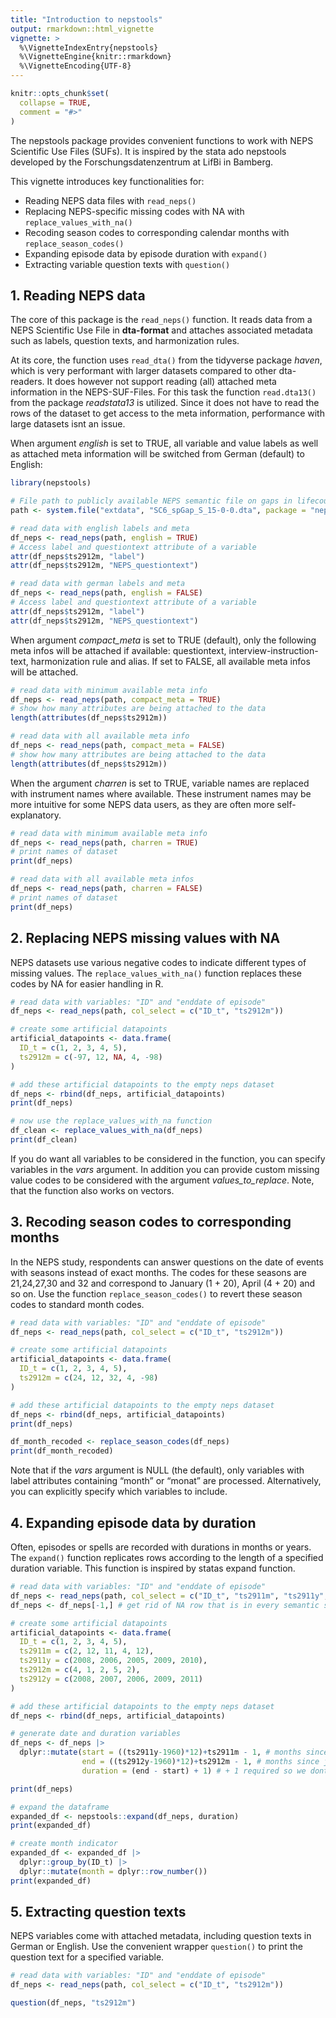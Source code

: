 ```yaml
---
title: "Introduction to nepstools"
output: rmarkdown::html_vignette
vignette: >
  %\VignetteIndexEntry{nepstools}
  %\VignetteEngine{knitr::rmarkdown}
  %\VignetteEncoding{UTF-8}
---
```


```r
knitr::opts_chunk$set(
  collapse = TRUE,
  comment = "#>"
)
```


The nepstools package provides convenient functions to work with NEPS Scientific Use Files (SUFs). It is inspired by the stata ado nepstools developed by the Forschungsdatenzentrum at LifBi in Bamberg. 

This vignette introduces key functionalities for:

- Reading NEPS data files with `read_neps()`
- Replacing NEPS-specific missing codes with NA with `replace_values_with_na()`
- Recoding season codes to corresponding calendar months with `replace_season_codes()`
- Expanding episode data by episode duration with `expand()`
- Extracting variable question texts with `question()`


## 1. Reading NEPS data 
The core of this package is the `read_neps()` function. It reads data from a NEPS Scientific Use File in **dta-format** and attaches associated metadata such as labels, question texts, and harmonization rules. 

At its core, the function uses `read_dta()` from the tidyverse package *haven*, which is very performant with larger datasets compared to other dta-readers. It does however not support reading (all) attached meta information in the NEPS-SUF-Files.
For this task the function `read.dta13()` from the package *readstata13* is utilized. Since it does not have to read the rows of the dataset to get access to the meta information, performance with large datasets isnt an issue.

<!-- Arguments supported by read_neps(): -->
<!-- 1. datasetpath: Path to the NEPS .dta file. -->
<!-- 2. col_select: Optional vector of variables to select. -->
<!-- 3. english: Logical, if TRUE loads English labels and metadata (The default value FALSE will load labels and metadata in German). -->
<!-- 4. compact_meta: Logical, controls whether to load only key metadata or all of it. -->
<!-- 5. charren: Logical, if TRUE, replaces variable names with original instrument names. -->

When argument *english* is set to TRUE, all variable and value labels as well as attached meta information will be switched from German (default) to English:
```r
library(nepstools)

# File path to publicly available NEPS semantic file on gaps in lifecourse that is included in this package
path <- system.file("extdata", "SC6_spGap_S_15-0-0.dta", package = "nepstools")

# read data with english labels and meta
df_neps <- read_neps(path, english = TRUE)
# Access label and questiontext attribute of a variable
attr(df_neps$ts2912m, "label")
attr(df_neps$ts2912m, "NEPS_questiontext")

# read data with german labels and meta
df_neps <- read_neps(path, english = FALSE)
# Access label and questiontext attribute of a variable
attr(df_neps$ts2912m, "label")
attr(df_neps$ts2912m, "NEPS_questiontext")
```

When argument *compact_meta* is set to TRUE (default), only the following meta infos will be attached if available: questiontext, interview-instruction-text, harmonization rule and alias. If set to FALSE, all available meta infos will be attached.

```r
# read data with minimum available meta info
df_neps <- read_neps(path, compact_meta = TRUE)
# show how many attributes are being attached to the data
length(attributes(df_neps$ts2912m))

# read data with all available meta info
df_neps <- read_neps(path, compact_meta = FALSE)
# show how many attributes are being attached to the data
length(attributes(df_neps$ts2912m))
```

When the argument *charren* is set to TRUE, variable names are replaced with instrument names where available. These instrument names may be more intuitive for some NEPS data users, as they are often more self-explanatory.

```r
# read data with minimum available meta info
df_neps <- read_neps(path, charren = TRUE)
# print names of dataset
print(df_neps)

# read data with all available meta infos
df_neps <- read_neps(path, charren = FALSE)
# print names of dataset
print(df_neps)
```

## 2. Replacing NEPS missing values with NA
NEPS datasets use various negative codes to indicate different types of missing values. The `replace_values_with_na()` function replaces these codes by NA for easier handling in R.
```r
# read data with variables: "ID" and "enddate of episode"
df_neps <- read_neps(path, col_select = c("ID_t", "ts2912m"))

# create some artificial datapoints 
artificial_datapoints <- data.frame(
  ID_t = c(1, 2, 3, 4, 5),
  ts2912m = c(-97, 12, NA, 4, -98)
)

# add these artificial datapoints to the empty neps dataset
df_neps <- rbind(df_neps, artificial_datapoints)
print(df_neps)

# now use the replace_values_with_na function
df_clean <- replace_values_with_na(df_neps)
print(df_clean)
```

If you do want all variables to be considered in the function, you can specify variables in the *vars* argument. In addition you can provide custom missing value codes to be considered with the argument *values_to_replace*. Note, that the function also works on vectors.

## 3. Recoding season codes to corresponding months
In the NEPS study, respondents can answer questions on the date of events with seasons instead of exact months. The codes for these seasons are 21,24,27,30 and 32 and correspond to January (1 + 20), April (4 + 20) and so on. 
Use the function `replace_season_codes()` to revert these season codes to standard month codes. 

```r
# read data with variables: "ID" and "enddate of episode"
df_neps <- read_neps(path, col_select = c("ID_t", "ts2912m"))

# create some artificial datapoints 
artificial_datapoints <- data.frame(
  ID_t = c(1, 2, 3, 4, 5),
  ts2912m = c(24, 12, 32, 4, -98)
)

# add these artificial datapoints to the empty neps dataset
df_neps <- rbind(df_neps, artificial_datapoints)
print(df_neps)

df_month_recoded <- replace_season_codes(df_neps)
print(df_month_recoded)
```

Note that if the *vars* argument is NULL (the default), only variables with label attributes containing "month" or "monat" are processed. Alternatively, you can explicitly specify which variables to include.

## 4. Expanding episode data by duration
Often, episodes or spells are recorded with durations in months or years. The `expand()` function replicates rows according to the length of a specified duration variable. This function is inspired by statas expand function.

```r
# read data with variables: "ID" and "enddate of episode"
df_neps <- read_neps(path, col_select = c("ID_t", "ts2911m", "ts2911y", "ts2912m", "ts2912y"))
df_neps <- df_neps[-1,] # get rid of NA row that is in every semantic structure file from NEPS

# create some artificial datapoints 
artificial_datapoints <- data.frame(
  ID_t = c(1, 2, 3, 4, 5),
  ts2911m = c(2, 12, 11, 4, 12),
  ts2911y = c(2008, 2006, 2005, 2009, 2010),
  ts2912m = c(4, 1, 2, 5, 2),
  ts2912y = c(2008, 2007, 2006, 2009, 2011)
)

# add these artificial datapoints to the empty neps dataset
df_neps <- rbind(df_neps, artificial_datapoints)

# generate date and duration variables
df_neps <- df_neps |> 
  dplyr::mutate(start = ((ts2911y-1960)*12)+ts2911m - 1, # months since january 1960
                end = ((ts2912y-1960)*12)+ts2912m - 1, # months since january 1960
                duration = (end - start) + 1) # + 1 required so we dont get episode durations of 0 months

print(df_neps)

# expand the dataframe
expanded_df <- nepstools::expand(df_neps, duration)
print(expanded_df)

# create month indicator
expanded_df <- expanded_df |> 
  dplyr::group_by(ID_t) |> 
  dplyr::mutate(month = dplyr::row_number())
print(expanded_df)
```

## 5. Extracting question texts
NEPS variables come with attached metadata, including question texts in German or English. Use the convenient wrapper `question()` to print the question text for a specified variable.

```r
# read data with variables: "ID" and "enddate of episode"
df_neps <- read_neps(path, col_select = c("ID_t", "ts2912m"))

question(df_neps, "ts2912m")
```



